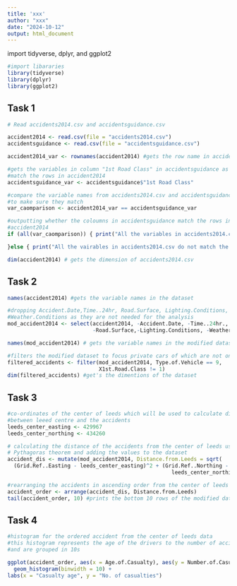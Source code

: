 ```yaml
---
title: 'xxx'
author: "xxx"
date: "2024-10-12"
output: html_document
---
```


import tidyverse, dplyr, and ggplot2
```r
#import libararies
library(tidyverse)
library(dplyr)
library(ggplot2)
```

## Task 1

```r
# Read accidents2014.csv and accidentsguidance.csv

accident2014 <- read.csv(file = "accidents2014.csv")
accidentsguidance <- read.csv(file = "accidentsguidance.csv")

accident2014_var <- rownames(accident2014) #gets the row name in accidents2014.csv

#gets the variables in column "1st Road Class" in accidentsguidance as they should 
#match the rows in accident2014
accidentsguidance_var <- accidentsguidance$"1st Road Class"

#compare the variable names from accidents2014.csv and accidentsguidance.csv 
#to make sure they match
var_caomparison <- accident2014_var == accidentsguidance_var

#outputting whether the coloumns in accidentsguidance match the rows in 
#accident2014
if (all(var_caomparison)) { print("All the variables in accidents2014.csv match the table in accidentsguidance.csv")

}else { print("All the vairables in accidents2014.csv do not match the table in accidentsguidance.csv ") }
```

```r

dim(accident2014) # gets the dimension of accidents2014.csv
```

## Task 2

```r
names(accident2014) #gets the variable names in the dataset

```

```r
#dropping Accident.Date,Time..24hr, Road.Surface, Lighting.Conditions, and 
#Weather.Conditions as they are not needed for the analysis
mod_accident2014 <- select(accident2014, -Accident.Date, -Time..24hr.,
                           -Road.Surface,-Lighting.Conditions, -Weather.Conditions)

names(mod_accident2014) # gets the variable names in the modified dataset
```

```r
#filters the modified dataset to focus private cars of which are not on the motorway
filtered_accidents <- filter(mod_accident2014, Type.of.Vehicle == 9, 
                             X1st.Road.Class != 1)
dim(filtered_accidents) #get's the dimentions of the dataset
```

## Task 3

```r
#co-ordinates of the center of leeds which will be used to calculate distance 
#between leeed centre and the accidents
leeds_center_easting <- 429967
leeds_center_northing <- 434260

# calculating the distance of the accidents from the center of leeds using the 
# Pythagoras theorem and adding the values to the dataset
accident_dis <- mutate(mod_accident2014, Distance.from.Leeds = sqrt(
  (Grid.Ref..Easting - leeds_center_easting)^2 + (Grid.Ref..Northing - 
                                                    leeds_center_northing)^2))

```

```r
#rearranging the accidents in ascending order from the center of leeds
accident_order <- arrange(accident_dis, Distance.from.Leeds)
tail(accident_order, 10) #prints the bottom 10 rows of the modified data
```
## Task 4

```r
#histogram for the ordered accident from the center of leeds data
#this histogram represents the age of the drivers to the number of accidents
#and are grouped in 10s

ggplot(accident_order, aes(x = Age.of.Casualty), aes(y = Number.of.Casualtie)) +
  geom_histogram(binwidth = 10) +
labs(x = "Casualty age", y = "No. of casualties") 
```
